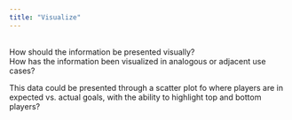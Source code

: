 ```yaml
---
title: "Visualize"
---
```


\
How should the information be presented visually?\
How has the information been visualized in analogous or adjacent use cases?

This data could be presented through a scatter plot fo where players are in expected vs. actual goals, with the ability to highlight top and bottom players?
